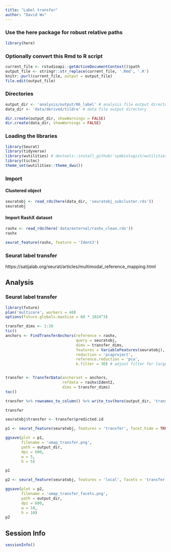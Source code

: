 ```yaml
---
title: "Label transfer"
author: "David Wu"
---
```


### Use the here package for robust relative paths
```r
library(here)
```

### Optionally convert this Rmd to R script 
```r
current_file <- rstudioapi::getActiveDocumentContext()$path
output_file <- stringr::str_replace(current_file, '.Rmd', '.R')
knitr::purl(current_file, output = output_file)
file.edit(output_file)
```

### Directories
```r
output_dir <- 'analysis/output/06_label' # analysis file output directory
data_dir <- 'data/derived/tildra' # data file output directory

dir.create(output_dir, showWarnings = FALSE)
dir.create(data_dir, showWarnings = FALSE)
```

### Loading the libraries
```r
library(Seurat) 
library(tidyverse)
library(wutilities) # devtools::install_github('symbiologist/wutilities')
library(tictoc)
theme_set(wutilities::theme_dwu())
```

### Import
#### Clustered object
```r
seuratobj <- read_rds(here(data_dir, 'seuratobj_subcluster.rds'))
seuratobj
```

#### Import RashX dataset
```r
rashx <- read_rds(here('data/external/rashx_clean.rds'))
rashx
```
```r
seurat_feature(rashx, feature = 'Ident2')
```
### Seurat label transfer
https://satijalab.org/seurat/articles/multimodal_reference_mapping.html

## Analysis
### Seurat label transfer 
```r
library(future)
plan('multicore', workers = 40)
options(future.globals.maxSize = 60 * 1024^3)

transfer_dims <- 1:30
tic()
anchors <- FindTransferAnchors(reference = rashx, 
                               query = seuratobj,
                               dims = transfer_dims, 
                               features = VariableFeatures(seuratobj),
                               reduction = 'pcaproject',
                               reference.reduction = 'pca',
                               k.filter = 30) # adjust filter for large dataset


transfer <- TransferData(anchorset = anchors,
                         refdata = rashx$Ident2,
                         dims = transfer_dims)
toc()

transfer %>% rownames_to_column() %>% write_tsv(here(output_dir, 'transfer.tsv.gz'))
```

```r
transfer
```
```r
seuratobj$transfer <- transfer$predicted.id
```

```r
p1 <- seurat_feature(seuratobj, features = 'transfer', facet_hide = TRUE, color_package = 'carto', color_palette = 'Bold', rasterize_dpi = 600, legend_position = 'none')

ggsave(plot = p1,
       filename = 'umap_transfer.png',
       path = output_dir,
       dpi = 600,
       w = 5, 
       h = 5)

p1
```

```r
p2 <- seurat_feature(seuratobj, features = 'local', facets = 'transfer', facet_hide = FALSE, color_package = 'carto', color_palette = 'Bold', label = FALSE, legend_position = 'none', rasterize_dpi = 600)

ggsave(plot = p2,
       filename = 'umap_transfer_facets.png',
       path = output_dir,
       dpi = 600,
       w = 10, 
       h = 10)
p2
```

## Session Info
```r
sessionInfo()
```
